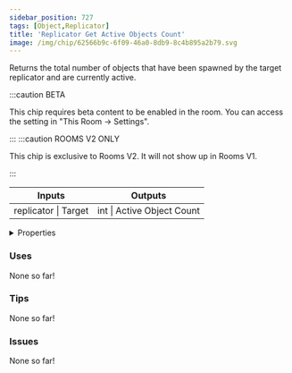 ```yaml
---
sidebar_position: 727
tags: [Object,Replicator]
title: 'Replicator Get Active Objects Count'
image: /img/chip/62566b9c-6f09-46a0-8db9-8c4b895a2b79.svg
---
```


Returns the total number of objects that have been spawned by the target replicator and are currently active.

:::caution BETA

This chip requires beta content to be enabled in the room. You can access the setting in "This Room -> Settings".

:::
:::caution ROOMS V2 ONLY

This chip is exclusive to Rooms V2. It will not show up in Rooms V1.

:::


<IChip uuid="62566b9c-6f09-46a0-8db9-8c4b895a2b79"/>

<table><thead><tr><th>Inputs</th><th>Outputs</th></tr></thead><tbody><tr><td>replicator | Target</td><td>int | Active Object Count</td></tr></tbody></table>

<details>
  <summary>Properties</summary>
  <div>
    <div>
    <table>
      <tbody>
        <tr>
          <td>Is beta required?</td>
          <td>Yes</td>
        </tr>
        <tr>
          <td>Is chip a trolling risk?</td>
          <td>No</td>
        </tr>
        <tr>
          <td>Is chip a role assignment risk?</td>
          <td>No</td>
        </tr>
        <tr>
          <td>Chip UUID</td>
          <td>62566b9c-6f09-46a0-8db9-8c4b895a2b79</td>
        </tr>
        <tr>
          <td>Room availability</td>
          <td>Rooms V2 only</td>
        </tr>
      </tbody>
    </table>
    </div>
  </div>
</details>

### Uses

None so far!

### Tips

None so far!

### Issues

None so far!